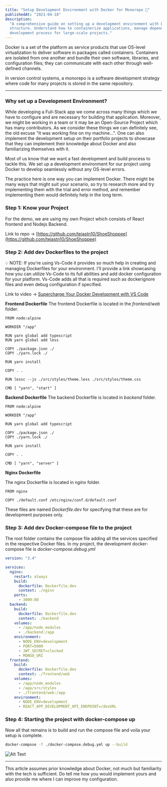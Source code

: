 ```yaml
---
title: "Setup Development Environment with Docker for Monorepo 🐳"
publishedAt: "2021-04-18"
description:
  "A comprehensive guide on setting up a development environment with Docker for a monorepo
  structure. Understand how to containerize applications, manage dependencies, and streamline the
  development process for large-scale projects."
---
```


Docker is a set of the platform as service products that use OS-level virtualization to deliver
software in packages called containers. Containers are isolated from one another and bundle their
own software, libraries, and configuration files; they can communicate with each other through
well-defined channels.

In version control systems, a monorepo is a software development strategy where code for many
projects is stored in the same repository.

---

### Why set up a Development Environment?

While developing a Full-Stack app we come across many things which we have to configure and are
necessary for building that application. Moreover, we might be working in a team or it may be an
Open-Source Project which has many contributors. As we consider these things we can definitely see,
the old excuse "It was working fine on my machine...". One can also implement the development setup
on their portfolio projects to showcase that they can implement their knowledge about Docker and
also familiarizing themselves with it.

Most of us know that we want a fast development and build process to tackle this. We set up a
development environment for our project using Docker to develop seamlessly without any OS-level
errors.

The practice here is one way you can implement Docker. There might be many ways that might suit your
scenario, so try to research more and try implementing them with the trial and error method, and
remember implementing them would definitely help in the long term.

### Step 1: Know your Project

For the demo, we are using my own Project which consists of React frontend and Nodejs Backend.

Link to repo → [https://github.com/tejastn10/ShoeShoppee](https://github.com/tejastn10/ShoeShoppee)

### Step 2: Add dev Dockerfiles to the project

💡 NOTE: If you're using Vs-Code it provides so much help in creating and managing Dockerfiles for
your environment. I'll provide a link showcasing how you can utilize Vs-Code to its full abilities
and add docker configuration for your platform. Vs-Code adds all that is required such as
dockerignore files and even debug configuration if specified.

Link to video →
[Supercharge Your Docker Development with VS Code](https://www.youtube.com/watch?v=BfzpN6drbJc)

**Frontend Dockerfile** The frontend Dockerfile is located in the _frontend/web_ folder.

```docker
FROM node:alpine

WORKDIR "/app"

RUN yarn global add typescript
RUN yarn global add less

COPY ./package.json ./
COPY ./yarn.lock ./

RUN yarn install

COPY . .

RUN lessc --js ./src/styles/theme.less ./src/styles/theme.css

CMD [ "yarn", "start" ]
```

**Backend Dockerfile** The backend Dockerfile is located in _backend_ folder.

```docker
FROM node:alpine

WORKDIR "/app"

RUN yarn global add typescript

COPY ./package.json ./
COPY ./yarn.lock ./

RUN yarn install

COPY . .

CMD [ "yarn", "server" ]
```

**Nginx Dockerfile**

The nginx Dockerfile is located in _nginx_ folder.

```docker
FROM nginx

COPY ./default.conf /etc/nginx/conf.d/default.conf
```

These files are named _Dockerfile.dev_ for specifying that these are for development purposes only.

### Step 3: Add dev Docker-compose file to the project

The root folder contains the compose file adding all the services specified in the respective Docker
files. In my project, the development docker-compose file is _docker-compose.debug.yml_

```YAML
version: "3.4"

services:
  nginx:
    restart: always
    build:
      dockerfile: Dockerfile.dev
      context: ./nginx
    ports:
      - 3000:80
  backend:
    build:
      dockerfile: Dockerfile.dev
      context: ./backend
    volumes:
      - /app/node_modules
      - ./backend:/app
    environment:
      - NODE_ENV=development
      - PORT=5000
      - JWT_SECRET=clocked
      - MONGO_URI
  frontend:
    build:
      dockerfile: Dockerfile.dev
      context: ./frontend/web
    volumes:
      - /app/node_modules
      - /app/src/styles
      - ./frontend/web:/app
    environment:
      - NODE_ENV=development
      - REACT_APP_DEVELOPMENT_API_ENDPOINT=/devURL
```

### Step 4: Starting the project with docker-compose up

Now all that remains is to build and run the compose file and voila your setup is complete.

```bash
docker-compose -f ./docker-compose.debug.yml up --build
```

![Alt Text](https://dev-to-uploads.s3.amazonaws.com/uploads/articles/z1vdnzlkk6nmcy53rr7j.jpg)

---

This article assumes prior knowledge about Docker, not much but familiarity with the tech is
sufficient. Do tell me how you would implement yours and also provide me where I can improve my
configuration.
